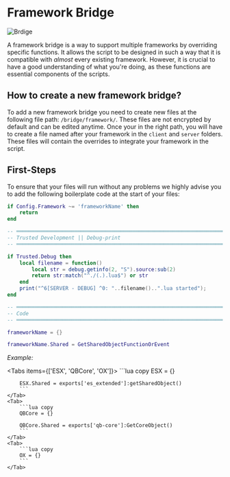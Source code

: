 
# Framework Bridge

![Brdige](../../../public/imgs/bridge.png)

A framework bridge is a way to support multiple frameworks by overriding specific functions. It allows the script to be designed in such a way that it is compatible with *almost* every existing framework. However, it is crucial to have a good understanding of what you're doing, as these functions are essential components of the scripts.

## How to create a new framework bridge? 

To add a new framework bridge you need to create new files at the following file path: `/bridge/framework/`. These files are not encrypted by default and can be edited anytime. Once your in the right path, you will have to create a file named after your framework in the `client` and `server` folders. These files will contain the overrides to integrate your framework in the script.

## First-Steps

To ensure that your files will run without any problems we highly advise you to add the following boilerplate code at the start of your files: 

```lua copy {1, 21-23}
if Config.Framework ~= 'frameworkName' then 
    return
end

-- ════════════════════════════════════════════════════════════════════════════════════ --
-- Trusted Development || Debug-print
-- ════════════════════════════════════════════════════════════════════════════════════ --

if Trusted.Debug then
    local filename = function()
        local str = debug.getinfo(2, "S").source:sub(2)
        return str:match("^./(.).lua$") or str
    end
    print("^6[SERVER - DEBUG] ^0: "..filename()..".lua started");
end

-- ════════════════════════════════════════════════════════════════════════════════════ --
-- Code
-- ════════════════════════════════════════════════════════════════════════════════════ --

frameworkName = {}

frameworkName.Shared = GetSharedObjectFunctionOrEvent
```

*Example:*

<Tabs items={['ESX', 'QBCore', 'OX']}>
    <Tab>
        ```lua copy
        ESX = {}

        ESX.Shared = exports['es_extended']:getSharedObject()
        ```
    </Tab>
    <Tab>
        ```lua copy
        QBCore = {}

        QBCore.Shared = exports['qb-core']:GetCoreObject()
        ```
    </Tab>
    <Tab>
        ```lua copy
        OX = {}
        ```
    </Tab>
</Tabs>